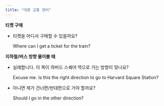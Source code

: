 ```yaml
---
title: "대중 교통 영어"
---
```


**티켓 구매**

- 티켓을 어디서 구매할 수 있을까요?

  Where can I get a ticket for the train?

**지하철/버스 방향 물어볼 때**

- 실례합니다. 이 쪽이 하버드 스퀘어 역으로 가는 방향이 맞나요?

  Excuse me. Is this the right direction to go to Harvard Square Station?

- 아니면 제가 건너편/반대편으로 가야 할까요?

  Should I go in the other direction?
